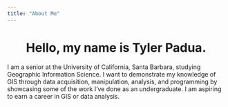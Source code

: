 ```yaml
---
title: "About Me"
---
```



<center>
# Hello, my name is Tyler Padua.
</center>


I am a senior at the University of California, Santa Barbara, studying Geographic Information Science. I want to demonstrate my knowledge of GIS through data acquisition, manipulation, analysis, and programming by showcasing some of the work I've done as an undergraduate. I am aspiring to earn a career in GIS or data analysis.




